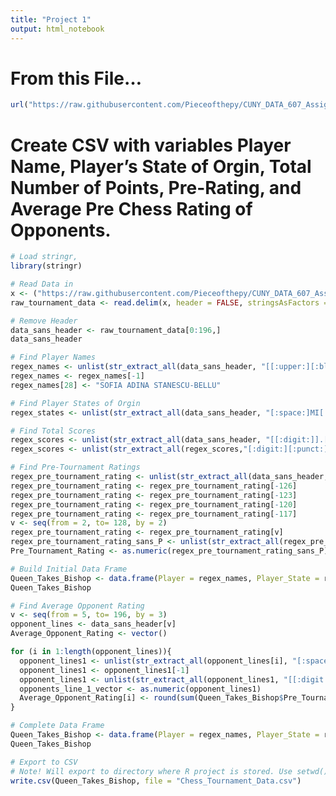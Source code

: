 ```yaml
---
title: "Project 1"
output: html_notebook
---
```


# From this File...
```r
url("https://raw.githubusercontent.com/Pieceofthepy/CUNY_DATA_607_Assignments/CUNY_Projects_607/Projects/Project_1/tournamentinfo.txt")
```

# Create CSV with variables Player Name, Player’s State of Orgin, Total Number of Points, Pre-Rating, and Average Pre Chess Rating of Opponents.

```r
# Load stringr,
library(stringr)
```

```r
# Read Data in
x <- ("https://raw.githubusercontent.com/Pieceofthepy/CUNY_DATA_607_Assignments/CUNY_Projects_607/Projects/Project_1/tournamentinfo.txt")
raw_tournament_data <- read.delim(x, header = FALSE, stringsAsFactors = FALSE)
```

```r
# Remove Header
data_sans_header <- raw_tournament_data[0:196,]
data_sans_header
```

```r
# Find Player Names
regex_names <- unlist(str_extract_all(data_sans_header, "[[:upper:][:blank:][:upper:], ]{15,}" ))
regex_names <- regex_names[-1]
regex_names[28] <- "SOFIA ADINA STANESCU-BELLU"
```

```r
# Find Player States of Orgin
regex_states <- unlist(str_extract_all(data_sans_header, "[:space:]MI[:space:]|[:space:]ON|[:space:]OH" ))
```

```r
# Find Total Scores
regex_scores <- unlist(str_extract_all(data_sans_header, "[[:digit:]].[[:digit:]][:blank:][:blank:]" ))
regex_scores <- unlist(str_extract_all(regex_scores,"[:digit:][:punct:][:digit:]"))
```

```r
# Find Pre-Tournament Ratings
regex_pre_tournament_rating <- unlist(str_extract_all(data_sans_header, "[[:space:]][[:digit:]][[:digit:]][[:digit:]][[:digit:][P]]?[[:digit:][P]]?[[:digit:]]?[[:digit:]]?"))
regex_pre_tournament_rating <- regex_pre_tournament_rating[-126]
regex_pre_tournament_rating <- regex_pre_tournament_rating[-123]
regex_pre_tournament_rating <- regex_pre_tournament_rating[-120]
regex_pre_tournament_rating <- regex_pre_tournament_rating[-117]
v <- seq(from = 2, to= 128, by = 2)
regex_pre_tournament_rating <- regex_pre_tournament_rating[v]
regex_pre_tournament_rating_sans_P <- unlist(str_extract_all(regex_pre_tournament_rating, "[[:digit:]][[:digit:]][[:digit:]][[:digit:]]?"))
Pre_Tournament_Rating <- as.numeric(regex_pre_tournament_rating_sans_P)
```

```r
# Build Initial Data Frame
Queen_Takes_Bishop <- data.frame(Player = regex_names, Player_State = regex_states, Total_Player_Score = regex_scores, Pre_Tournament_Rating)
Queen_Takes_Bishop
```


```r
# Find Average Opponent Rating 
v <- seq(from = 5, to= 196, by = 3)
opponent_lines <- data_sans_header[v] 
Average_Opponent_Rating <- vector()

for (i in 1:length(opponent_lines)){
  opponent_lines1 <- unlist(str_extract_all(opponent_lines[i], "[:space:][[:digit:]]?[[:digit:]]" ))
  opponent_lines1 <- opponent_lines1[-1]
  opponent_lines1 <- unlist(str_extract_all(opponent_lines1, "[[:digit:]]?[[:digit:]]" ))
  opponents_line_1_vector <- as.numeric(opponent_lines1) 
  Average_Opponent_Rating[i] <- round(sum(Queen_Takes_Bishop$Pre_Tournament_Rating[opponents_line_1_vector])/length(opponents_line_1_vector))
}
```

```r
# Complete Data Frame
Queen_Takes_Bishop <- data.frame(Player = regex_names, Player_State = regex_states, Total_Player_Score = regex_scores, Pre_Tournament_Rating, Average_Opponent_Rating)
Queen_Takes_Bishop
```

```r
# Export to CSV
# Note! Will export to directory where R project is stored. Use setwd() to change to desired directory.
write.csv(Queen_Takes_Bishop, file = "Chess_Tournament_Data.csv")
```

